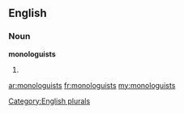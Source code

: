 ==English==

===Noun===
'''monologuists'''

# {{plural of|[[monologuist]]}}

[[Category:English plurals]]

[[ar:monologuists]]
[[fr:monologuists]]
[[my:monologuists]]